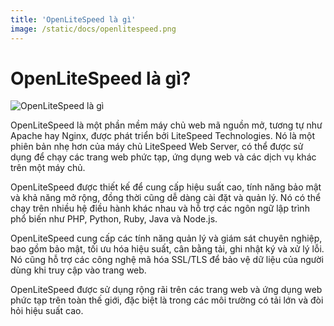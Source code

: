 ```yaml
---
title: 'OpenLiteSpeed là gì'
image: /static/docs/openlitespeed.png
---
```


# OpenLiteSpeed là gì?

![OpenLiteSpeed là gì](/static/docs/openlitespeed.png)

OpenLiteSpeed là một phần mềm máy chủ web mã nguồn mở, tương tự như Apache hay Nginx, được phát triển bởi LiteSpeed Technologies. Nó là một phiên bản nhẹ hơn của máy chủ LiteSpeed Web Server, có thể được sử dụng để chạy các trang web phức tạp, ứng dụng web và các dịch vụ khác trên một máy chủ.

OpenLiteSpeed được thiết kế để cung cấp hiệu suất cao, tính năng bảo mật và khả năng mở rộng, đồng thời cũng dễ dàng cài đặt và quản lý. Nó có thể chạy trên nhiều hệ điều hành khác nhau và hỗ trợ các ngôn ngữ lập trình phổ biến như PHP, Python, Ruby, Java và Node.js.

OpenLiteSpeed cung cấp các tính năng quản lý và giám sát chuyên nghiệp, bao gồm bảo mật, tối ưu hóa hiệu suất, cân bằng tải, ghi nhật ký và xử lý lỗi. Nó cũng hỗ trợ các công nghệ mã hóa SSL/TLS để bảo vệ dữ liệu của người dùng khi truy cập vào trang web.

OpenLiteSpeed được sử dụng rộng rãi trên các trang web và ứng dụng web phức tạp trên toàn thế giới, đặc biệt là trong các môi trường có tải lớn và đòi hỏi hiệu suất cao.
